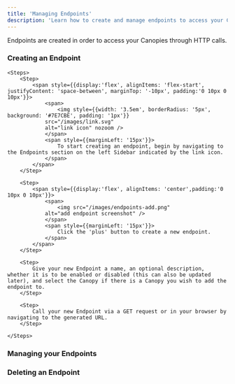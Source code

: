 ```yaml
---
title: 'Managing Endpoints'
description: 'Learn how to create and manage endpoints to access your Canopies'
---
```


<Info>
    Endpoints are created in order to access your Canopies through HTTP calls.
</Info>

### Creating an Endpoint
    <Steps>
        <Step>
            <span style={{display:'flex', alignItems: 'flex-start', justifyContent: 'space-between', marginTop: '-10px', padding:'0 10px 0 10px'}}>
                <span>
                    <img style={{width: '3.5em', borderRadius: '5px', background: '#7E7CBE', padding: '1px'}}
                src="/images/link.svg"
                alt="link icon" nozoom />
                </span>
                <span style={{marginLeft: '15px'}}>
                    To start creating an endpoint, begin by navigating to the Endpoints section on the left Sidebar indicated by the link icon.  
                </span>
            </span>
        </Step>

        <Step>
            <span style={{display:'flex', alignItems: 'center',padding:'0 10px 0 10px'}}>
                <span>
                    <img src="/images/endpoints-add.png"
                alt="add endpoint screenshot" />
                </span>
                <span style={{marginLeft: '15px'}}>
                    Click the 'plus' button to create a new endpoint.
                </span>
            </span>
        </Step>

        <Step>
            Give your new Endpoint a name, an optional description, whether it is to be enabled or disabled (this can also be updated later), and select the Canopy if there is a Canopy you wish to add the endpoint to.
        </Step>

        <Step>
            Call your new Endpoint via a GET request or in your browser by navigating to the generated URL.
        </Step>

    </Steps>

### Managing your Endpoints


### Deleting an Endpoint